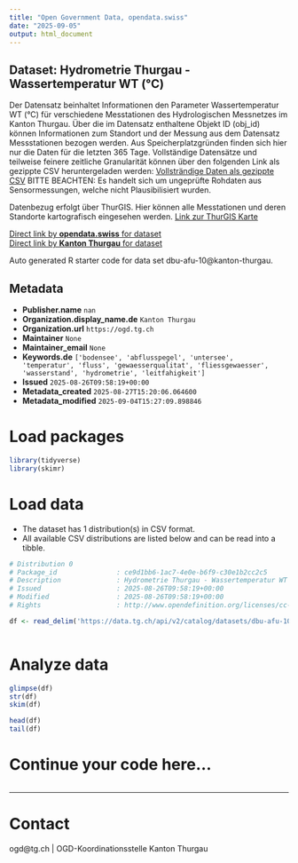 ```yaml
---
title: "Open Government Data, opendata.swiss"
date: "2025-09-05"
output: html_document
---
```


## Dataset: Hydrometrie Thurgau - Wassertemperatur WT (°C)

Der Datensatz beinhaltet Informationen den Parameter Wassertemperatur WT (°C) für verschiedene Messtationen des Hydrologischen Messnetzes im Kanton Thurgau. Über die im Datensatz enthaltene Objekt ID (obj_id) können Informationen zum Standort und der Messung aus dem Datensatz Messstationen bezogen werden.
Aus Speicherplatzgründen finden sich hier nur die Daten für die letzten 365 Tage. Vollständige Datensätze und teilweise feinere zeitliche Granularität können über den folgenden Link als gezippte CSV heruntergeladen werden:
[Vollsträndige Daten als gezippte CSV](https://ogdtg.ch/hydrodaten/wassertemperatur_wt_c_full.csv.gz)
BITTE BEACHTEN: Es handelt sich um ungeprüfte Rohdaten aus Sensormessungen, welche nicht Plausibilisiert wurden.

Datenbezug erfolgt über ThurGIS. Hier können alle Messtationen und deren Standorte kartografisch eingesehen werden.
[Link zur ThurGIS Karte](https://map.geo.tg.ch/apps/mf-geoadmin3/?lang=de&topic=ech&layers=hydrologische_messnetze_werterhebung&layers_opacity=0.9)

[Direct link by **opendata.swiss** for dataset](https://opendata.swiss/de/dataset/hydrometrie-thurgau-wassertemperatur-wt-c)<br>
[Direct link by **Kanton Thurgau** for dataset](https://data.tg.ch/explore/dataset/dbu-afu-10/)

Auto generated R starter code for data set dbu-afu-10@kanton-thurgau.

## Metadata

- **Publisher.name** `nan`
- **Organization.display_name.de** `Kanton Thurgau`
- **Organization.url** `https://ogd.tg.ch`
- **Maintainer** `None`
- **Maintainer_email** `None`
- **Keywords.de** `['bodensee', 'abflusspegel', 'untersee', 'temperatur', 'fluss', 'gewaesserqualitat', 'fliessgewaesser', 'wasserstand', 'hydrometrie', 'leitfahigkeit']`
- **Issued** `2025-08-26T09:58:19+00:00`
- **Metadata_created** `2025-08-27T15:20:06.064600`
- **Metadata_modified** `2025-09-04T15:27:09.898846`


# Load packages

```r

library(tidyverse)
library(skimr)

```

# Load data

-   The dataset has 1 distribution(s) in CSV format.
-   All available CSV distributions are listed below and can be read into a tibble.

```r

# Distribution 0
# Package_id               : ce9d1bb6-1ac7-4e0e-b6f9-c30e1b2cc2c5
# Description              : Hydrometrie Thurgau - Wassertemperatur WT (°C) (csv)
# Issued                   : 2025-08-26T09:58:19+00:00
# Modified                 : 2025-08-26T09:58:19+00:00
# Rights                   : http://www.opendefinition.org/licenses/cc-by/

df <- read_delim('https://data.tg.ch/api/v2/catalog/datasets/dbu-afu-10/exports/csv?use_labels=true')



```

# Analyze data

```r

glimpse(df)
str(df)
skim(df)

head(df)
tail(df)

```

# Continue your code here...

```r

```

------------------------------------------------------------------------

# Contact

ogd@tg.ch | OGD-Koordinationsstelle Kanton Thurgau
